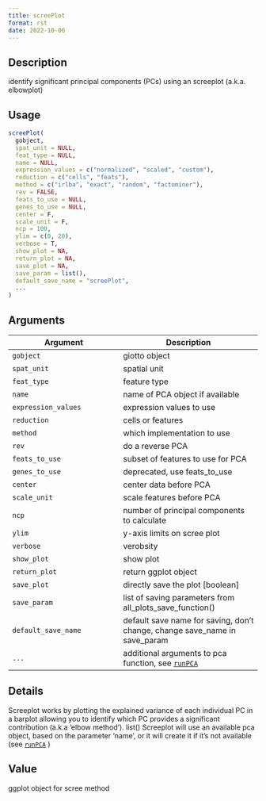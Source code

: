 ```yaml
--- 
title: screePlot 
format: rst 
date: 2022-10-06 
--- 
```


## Description

identify significant principal components (PCs) using an screeplot (a.k.a. elbowplot)


## Usage

```r
screePlot(
  gobject,
  spat_unit = NULL,
  feat_type = NULL,
  name = NULL,
  expression_values = c("normalized", "scaled", "custom"),
  reduction = c("cells", "feats"),
  method = c("irlba", "exact", "random", "factominer"),
  rev = FALSE,
  feats_to_use = NULL,
  genes_to_use = NULL,
  center = F,
  scale_unit = F,
  ncp = 100,
  ylim = c(0, 20),
  verbose = T,
  show_plot = NA,
  return_plot = NA,
  save_plot = NA,
  save_param = list(),
  default_save_name = "screePlot",
  ...
)
```


## Arguments

Argument      |Description
------------- |----------------
`gobject`     |     giotto object
`spat_unit`     |     spatial unit
`feat_type`     |     feature type
`name`     |     name of PCA object if available
`expression_values`     |     expression values to use
`reduction`     |     cells or features
`method`     |     which implementation to use
`rev`     |     do a reverse PCA
`feats_to_use`     |     subset of features to use for PCA
`genes_to_use`     |     deprecated, use feats_to_use
`center`     |     center data before PCA
`scale_unit`     |     scale features before PCA
`ncp`     |     number of principal components to calculate
`ylim`     |     y-axis limits on scree plot
`verbose`     |     verobsity
`show_plot`     |     show plot
`return_plot`     |     return ggplot object
`save_plot`     |     directly save the plot [boolean]
`save_param`     |     list of saving parameters from all_plots_save_function()
`default_save_name`     |     default save name for saving, don't change, change save_name in save_param
`...`     |     additional arguments to pca function, see [`runPCA`](#runpca)


## Details

Screeplot works by plotting the explained variance of each
 individual PC in a barplot allowing you to identify which PC provides a significant
 contribution (a.k.a 'elbow method'). list() 
 Screeplot will use an available pca object, based on the parameter 'name', or it will
 create it if it's not available (see [`runPCA`](#runpca) )


## Value

ggplot object for scree method


